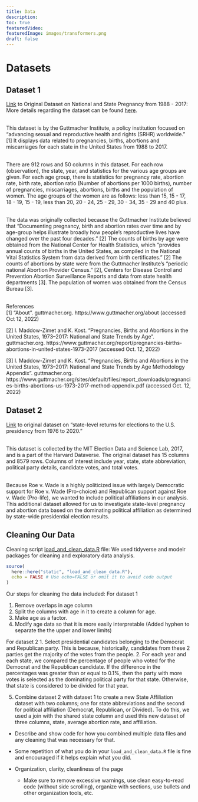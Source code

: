 ```yaml
---
title: Data
description:
toc: true
featuredVideo:
featuredImage: images/transformers.png
draft: false
---
```


# Datasets 

## Dataset 1  
[Link](https://osf.io/td7mk) to Original Dataset on National and State Pregnancy from 1988 - 2017:  More details regarding the dataset can be found [here](https://osf.io/kthnf/). 
<br><br>

This dataset is by the Guttmacher Institute, a policy institution focused on “advancing sexual and reproductive health and rights (SRHR) worldwide.” [1] It displays data related to pregnancies, births, abortions and miscarriages for each state in the United States from 1988 to 2017. 
<br><br>
  
There are 912 rows and 50 columns in this dataset. For each row (observation), the state, year, and statistics for the various age groups are given. For each age group, there is statistics for pregnancy rate, abortion rate, birth rate, abortion ratio (Number of abortions per 1000 births), number of pregnancies, miscarriages, abortions, births and the population of women. The age groups of the women are as follows: less than 15, 15 - 17, 18 - 19, 15  - 19, less than 20, 20 - 24, 25 - 29, 30 - 34, 35 - 29 and 40 plus. 
<br><br>

The data was originally collected because the Guttmacher Institute believed that “Documenting pregnancy, birth and abortion rates over time and by age-group helps illustrate broadly how people’s reproductive lives have changed over the past four decades.” [2] The counts of births by age were obtained from the National Center for Health Statistics, which “provides annual counts of births in the United States, as compiled in the National Vital Statistics System from data derived from birth certificates.” [2] The counts of abortions by state were from the Guttmacher Institute’s “periodic national Abortion Provider Census.” [2],  Centers for Disease Control and Prevention Abortion Surveillance Reports and data from state health departments [3]. The population of women was obtained from the Census Bureau [3].
<br><br>

References
<br>
[1] “About”. guttmacher.org. https://www.guttmacher.org/about (accessed Oct 12, 2022)

[2] I. Maddow-Zimet and K. Kost. “Pregnancies, Births and Abortions in the United States, 1973–2017: National and State Trends by Age”. guttmacher.org. https://www.guttmacher.org/report/pregnancies-births-abortions-in-united-states-1973-2017 (accessed Oct. 12, 2022)

[3] I. Maddow-Zimet and K. Kost. “Pregnancies, Births and Abortions in the
United States, 1973–2017: National and State Trends by Age Methodology Appendix”. guttmacher.org. https://www.guttmacher.org/sites/default/files/report_downloads/pregnancies-births-abortions-us-1973-2017-method-appendix.pdf (accessed Oct. 12, 2022)


## Dataset 2 


[Link](https://dataverse.harvard.edu/dataset.xhtml?persistentId=doi:10.7910/DVN/42MVDX) to original dataset on "state-level returns for elections to the U.S. presidency from 1976 to 2020."
<br><br>

This dataset is collected by the MIT Election Data and Science Lab, 2017, and is a part of the Harvard Dataverse. The original dataset has 15 columns and 8579 rows. Columns of interest include year, state, state abbreviation, political party details, candidate votes, and total votes.
<br><br>

Because Roe v. Wade is a highly politicized issue with largely Democratic support for Roe v. Wade (Pro-choice) and Republican support against Roe v. Wade (Pro-life), we wanted to include political affiliations in our analysis. This additional dataset allowed for us to investigate state-level pregnancy and abortion data based on the dominating political affiliation as determined by state-wide presidential election results. 

## Cleaning Our Data

Cleaning script [load_and_clean_data.R](/load_and_clean_data.R) file: We used tidyverse and modelr packages for cleaning and exploratory data analysis.

```r
source(
  here::here("static", "load_and_clean_data.R"),
  echo = FALSE # Use echo=FALSE or omit it to avoid code output  
)
```
 
Our steps for cleaning the data included:
For dataset 1

1. Remove overlaps in age column
2. Split the columns with age in it to create a column for age. 
3. Make age as a factor.
4. Modify age data so that it is more easily interpretable (Added hyphen to separate the the upper and lower limits)

For dataset 2
1. Select presidential candidates belonging to the Democrat and Republican party. This is because, historically, candidates from these 2 parties get the majority of the votes from the people.
2. For each year and each state, we compared the percentage of people who voted for the Democrat and the Republican candidate. If the difference in the percentages was greater than or equal to 0.1%, then the party with more votes is selected as the dominating political party for that state. Otherwise, that state is considered to be divided for that year.

5. Combine dataset 2 with dataset 1 to create a new State Affiliation dataset with two columns; one for state abbreviations and the second for political affiliation (Democrat, Republican, or Divided). To do this, we used a join with the shared state column and used this new dataset of three columns, state, average abortion rate, and affiliation.
 
  * Describe and show code for how you combined multiple data files and any cleaning that was necessary for that.
  
  * Some repetition of what you do in your `load_and_clean_data.R` file is fine and encouraged if it helps explain what you did.
  
* Organization, clarity, cleanliness of the page
  * Make sure to remove excessive warnings, use clean easy-to-read code (without side scrolling), organize with sections, use bullets and other organization tools, etc.
